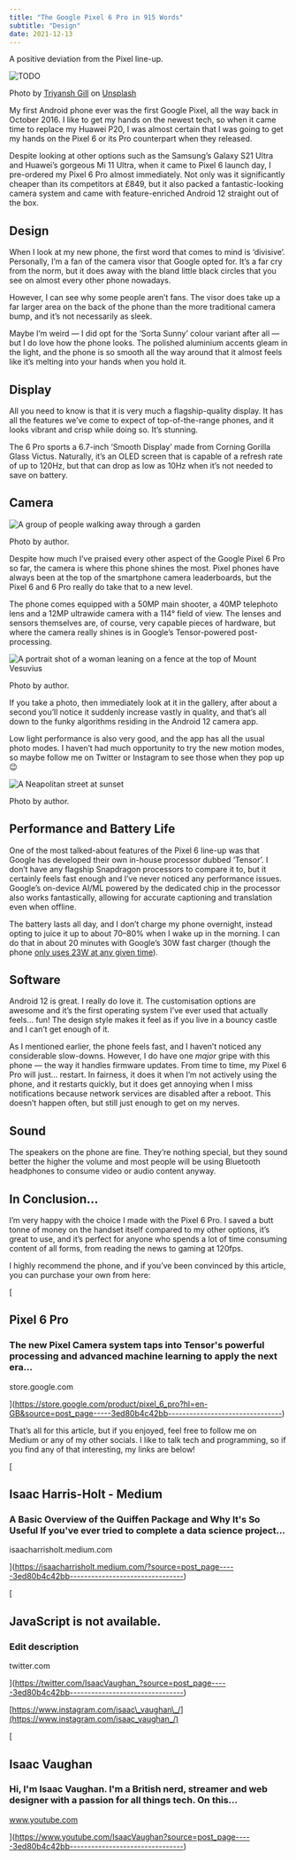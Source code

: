 ```yaml
---
title: "The Google Pixel 6 Pro in 915 Words"
subtitle: "Design"
date: 2021-12-13
---
```


A positive deviation from the Pixel line-up.

<Image src={image0} alt="TODO" />

Photo by [Triyansh Gill](https://unsplash.com/@triyansh?utm_source=medium&utm_medium=referral) on [Unsplash](https://unsplash.com/?utm_source=medium&utm_medium=referral)

My first Android phone ever was the first Google Pixel, all the way back in October 2016. I like to get my hands on the newest tech, so when it came time to replace my Huawei P20, I was almost certain that I was going to get my hands on the Pixel 6 or its Pro counterpart when they released.

Despite looking at other options such as the Samsung’s Galaxy S21 Ultra and Huawei’s gorgeous Mi 11 Ultra, when it came to Pixel 6 launch day, I pre-ordered my Pixel 6 Pro almost immediately. Not only was it significantly cheaper than its competitors at £849, but it also packed a fantastic-looking camera system and came with feature-enriched Android 12 straight out of the box.

## Design

When I look at my new phone, the first word that comes to mind is ‘divisive’. Personally, I’m a fan of the camera visor that Google opted for. It’s a far cry from the norm, but it does away with the bland little black circles that you see on almost every other phone nowadays.

However, I can see why some people aren’t fans. The visor does take up a far larger area on the back of the phone than the more traditional camera bump, and it’s not necessarily as sleek.

Maybe I’m weird — I did opt for the ‘Sorta Sunny’ colour variant after all — but I do love how the phone looks. The polished aluminium accents gleam in the light, and the phone is so smooth all the way around that it almost feels like it’s melting into your hands when you hold it.

## Display

All you need to know is that it is very much a flagship-quality display. It has all the features we’ve come to expect of top-of-the-range phones, and it looks vibrant and crisp while doing so. It’s stunning.

The 6 Pro sports a 6.7-inch ‘Smooth Display’ made from Corning Gorilla Glass Victus. Naturally, it’s an OLED screen that is capable of a refresh rate of up to 120Hz, but that can drop as low as 10Hz when it’s not needed to save on battery.

## Camera

![A group of people walking away through a garden](https://miro.medium.com/v2/resize:fit:700/1*AFJ2Jd9UdQ83k7CuCY82Qg.jpeg)

Photo by author.

Despite how much I’ve praised every other aspect of the Google Pixel 6 Pro so far, the camera is where this phone shines the most. Pixel phones have always been at the top of the smartphone camera leaderboards, but the Pixel 6 and 6 Pro really do take that to a new level.

The phone comes equipped with a 50MP main shooter, a 40MP telephoto lens and a 12MP ultrawide camera with a 114° field of view. The lenses and sensors themselves are, of course, very capable pieces of hardware, but where the camera really shines is in Google’s Tensor-powered post-processing.

![A portrait shot of a woman leaning on a fence at the top of Mount Vesuvius](https://miro.medium.com/v2/resize:fit:700/1*kdTU11BMDV2omNjiWfL-BA.jpeg)

Photo by author.

If you take a photo, then immediately look at it in the gallery, after about a second you’ll notice it suddenly increase vastly in quality, and that’s all down to the funky algorithms residing in the Android 12 camera app.

Low light performance is also very good, and the app has all the usual photo modes. I haven’t had much opportunity to try the new motion modes, so maybe follow me on Twitter or Instagram to see those when they pop up 😉

![A Neapolitan street at sunset](https://miro.medium.com/v2/resize:fit:700/1*1EPgLABGaIqHYvR6ycAHTw.jpeg)

Photo by author.

## Performance and Battery Life

One of the most talked-about features of the Pixel 6 line-up was that Google has developed their own in-house processor dubbed ‘Tensor’. I don’t have any flagship Snapdragon processors to compare it to, but it certainly feels fast enough and I’ve never noticed any performance issues. Google’s on-device AI/ML powered by the dedicated chip in the processor also works fantastically, allowing for accurate captioning and translation even when offline.

The battery lasts all day, and I don’t charge my phone overnight, instead opting to juice it up to about 70–80% when I wake up in the morning. I can do that in about 20 minutes with Google’s 30W fast charger (though the phone [only uses 23W at any given time](https://www.gsmarena.com/google_clarifies_pixel_6_series_can_charge_at_up_to_23w_speeds-news-51894.php)).

## Software

Android 12 is great. I really do love it. The customisation options are awesome and it’s the first operating system I’ve ever used that actually feels… fun! The design style makes it feel as if you live in a bouncy castle and I can’t get enough of it.

As I mentioned earlier, the phone feels fast, and I haven’t noticed any considerable slow-downs. However, I do have one _major_ gripe with this phone — the way it handles firmware updates. From time to time, my Pixel 6 Pro will just… restart. In fairness, it does it when I’m not actively using the phone, and it restarts quickly, but it does get annoying when I miss notifications because network services are disabled after a reboot. This doesn’t happen often, but still just enough to get on my nerves.

## Sound

The speakers on the phone are fine. They’re nothing special, but they sound better the higher the volume and most people will be using Bluetooth headphones to consume video or audio content anyway.

## In Conclusion…

I’m very happy with the choice I made with the Pixel 6 Pro. I saved a butt tonne of money on the handset itself compared to my other options, it’s great to use, and it’s perfect for anyone who spends a lot of time consuming content of all forms, from reading the news to gaming at 120fps.

I highly recommend the phone, and if you’ve been convinced by this article, you can purchase your own from here:

[

## Pixel 6 Pro

### The new Pixel Camera system taps into Tensor's powerful processing and advanced machine learning to apply the next era…

store.google.com







](https://store.google.com/product/pixel_6_pro?hl=en-GB&source=post_page-----3ed80b4c42bb--------------------------------)

That’s all for this article, but if you enjoyed, feel free to follow me on Medium or any of my other socials. I like to talk tech and programming, so if you find any of that interesting, my links are below!

[

## Isaac Harris-Holt - Medium

### A Basic Overview of the Quiffen Package and Why It's So Useful If you've ever tried to complete a data science project…

isaacharrisholt.medium.com



](https://isaacharrisholt.medium.com/?source=post_page-----3ed80b4c42bb--------------------------------)

[

## JavaScript is not available.

### Edit description

twitter.com



](https://twitter.com/IsaacVaughan_?source=post_page-----3ed80b4c42bb--------------------------------)

[https://www.instagram.com/isaac\_vaughan\_/](https://www.instagram.com/isaac_vaughan_/)

[

## Isaac Vaughan

### Hi, I'm Isaac Vaughan. I'm a British nerd, streamer and web designer with a passion for all things tech. On this…

www.youtube.com



](https://www.youtube.com/IsaacVaughan?source=post_page-----3ed80b4c42bb--------------------------------)
